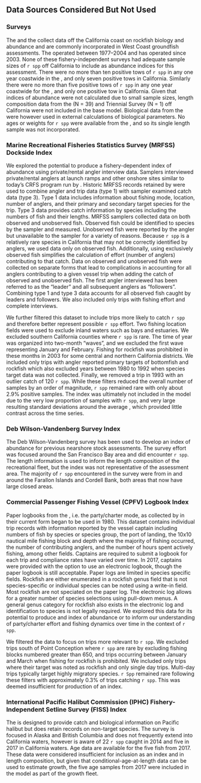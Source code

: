 ## Data Sources Considered But Not Used {#sec-data-not-used}

### \acrlong{nmfs} Surveys

The \gls{s-wcgbt} and the \gls{s-tri} collect data off the California coast on rockfish biology and abundance and are commonly incorporated in West Coast groundfish assessments. The \gls{s-tri} operated between 1977--2004 and \gls{s-wcgbt} has operated since 2003. None of these fishery-independent surveys had adequate sample sizes of `r spp` off California to include as abundance indices for this assessment. There were no more than ten positive tows of `r spp` in any one year coastwide in the \gls{s-wcgbt}, and only seven positive tows in California. Similarly there were no more than five positive tows of `r spp` in any one year coastwide for the \gls{s-tri}, and only one positive tow in California. Given that indices of abundance were not calculated due to small sample sizes, length composition data from the \gls{s-wcgbt} (N = 39) and Triennial Survey (N = 1) off California were not included in the base model. Biological data from the \gls{s-wcgbt} were however used in external calculations of biological parameters. No ages or weights for `r spp` were available from the \gls{s-tri}, and so its single length sample was not incorporated.

### Marine Recreational Fisheries Statistics Survey (MRFSS) Dockside Index 
We explored the potential to produce a fishery-dependent index of abundance using private/rental angler interview data. Samplers interviewed private/rental anglers at launch ramps and other onshore sites similar to today’s CRFS program run by \gls{cdfw}. Historic MRFSS records retained by \gls{cdfw} were used to combine angler and trip data (type 1) with sampler examined catch data (type 3). Type 1 data includes information about fishing mode, location, number of anglers, and their primary and secondary target species for the trip. Type 3 data provides catch information by species including the numbers of fish and their lengths. MRFSS samplers collected data on both observed and unobserved fish. Observed fish could be identified to species by the sampler and measured. Unobserved fish were reported by the angler but unavailable to the sampler for a variety of reasons. Because `r spp` is a relatively rare species in California that may not be correctly identified by anglers, we used data only on observed fish. Additionally, using exclusively observed fish simplifies the calculation of effort (number of anglers) contributing to that catch. Data on observed and unobserved fish were collected on separate forms that lead to complications in accounting for all anglers contributing to a given vessel trip when adding the catch of observed and unobserved fish. The first angler interviewed has been referred to as the “leader” and all subsequent anglers as “followers”. Combining type 1 and type 3 data accounts for all observed fish caught by leaders and followers. We also included only trips with fishing effort and complete interviews.

We further filtered this dataset to include trips more likely to catch `r spp` and therefore better represent possible `r spp` effort. Two fishing location fields were used to exclude inland waters such as bays and estuaries. We excluded southern California counties where `r spp` is rare. The time of year was organized into two-month “waves”, and we excluded the first wave representing January and February. Fishing for rockfish was prohibited in these months in 2003 for some central and northern California districts. We included only trips with angler reported primary targets of bottomfish and rockfish which also excluded years between 1980 to 1992 when species target data was not collected. Finally, we removed a trip in 1993 with an outlier catch of 120 `r spp`. While these filters reduced the overall number of samples by an order of magnitude, `r spp` remained rare with only about 2.9% positive samples. The index was ultimately not included in the model due to the very low proportion of samples with `r spp`, and very large resulting standard deviations around the average \gls{cpue}, which provided little contrast across the time series. 

### Deb Wilson-Vandenberg Survey Index
The Deb Wilson-Vandenberg survey has been used to develop an index of abundance for previous nearshore stock assessments. The survey effort was focused around the San Francisco Bay area and did encounter `r spp`. The length information is used to inform the length composition of the recreational fleet, but the index was not representative of the assessment area. The majority of `r spp` encountered in the survey were from in and around the Farallon Islands and Cordell Bank, both areas that now have large closed areas. 

### Commercial Passenger Fishing Vessel (CPFV) Logbook Index
Paper logbooks from the \gls{cpfv}, i.e. the party/charter mode, as collected by \gls{cdfw} in their current form began to be used in 1980. This dataset contains individual trip records with information reported by the vessel captain including numbers of fish by species or species group, the port of landing, the 10x10 nautical mile fishing block and depth where the majority of fishing occurred, the number of contributing anglers, and the number of hours spent actively fishing, among other fields. Captains are required to submit a logbook for each trip and compliance rates have varied over time. In 2017, captains were provided with the option to use an electronic logbook, though the paper logbook is still acceptable. Paper logs are limited in species specific fields. Rockfish are either enumerated in a rockfish genus field that is not species-specific or individual species can be noted using a write-in field. Most rockfish are not speciated on the paper log. The electronic log allows for a greater number of species selections using pull-down menus. A general genus category for rockfish also exists in the electronic log and identification to species is not legally required. We explored this data for its potential to produce and index of abundance or to inform our understanding of party/charter effort and fishing dynamics over time in the context of `r spp`.

We filtered the data to focus on trips more relevant to `r spp`. We excluded trips south of Point Conception where `r spp` are rare by excluding fishing blocks numbered greater than 650, and trips occurring between January and March when fishing for rockfish is prohibited. We included only trips where their target was noted as rockfish and only single day trips. Multi-day trips typically target highly migratory species. `r Spp` remained rare following these filters with approximately 0.3% of trips catching `r spp`. This was deemed insufficient for production of an index.

### International Pacific Halibut Commission (IPHC) Fishery-Independent Setline Survey (FISS) Index
The \gls{iphc} \gls{fiss} is designed to provide catch and biological information on Pacific halibut but does retain records on non-target species. The survey is focused in Alaska and British Columbia and does not frequently extend into California waters, however \gls{cdfw} is aware of 22 `r spp` caught in 2014 and five in 2017 in California waters. Age data are available for the five fish from 2017. These data were considered insufficient for inclusion as an index and in length composition, but given that conditional-age-at-length data can be used to estimate growth, the five age samples from 2017 were included in the model as part of the growth fleet.


